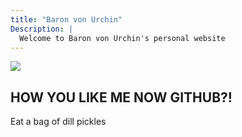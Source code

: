 ```yaml
---
title: "Baron von Urchin"
Description: |
  Welcome to Baron von Urchin's personal website
---
```

![](./images/Sporophyll_Action.png)

## HOW YOU LIKE ME NOW GITHUB?!
Eat a bag of dill pickles